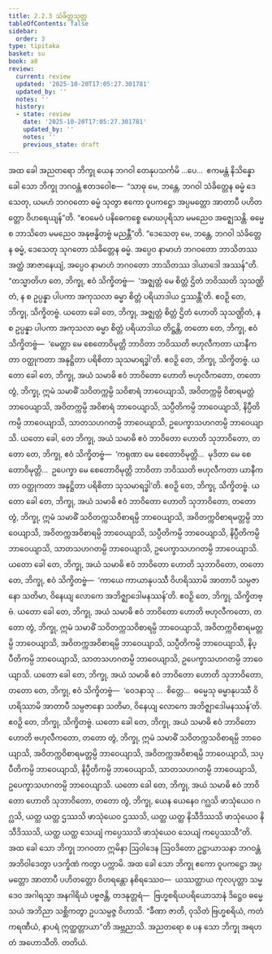 ```yaml
---
title: 2.2.3 သံခိတ္တသုတ္တ
tableOfContents: false
sidebar:
  order: 3
type: tipitaka
basket: su
book: a8
review:
  current: review
  updated: '2025-10-20T17:05:27.301781'
  updated_by: ''
  notes: ''
  history:
  - state: review
    date: '2025-10-20T17:05:27.301781'
    updated_by: ''
    notes: ''
    previous_state: draft
---
```



<DynamicBreadcrumb />


<ReviewStatus review={frontmatter.review} showDetails={true} />

<HypothesisAnnotation frontmatter={frontmatter} />

<Division number="63" book="a8" e="ch" v="17" p="121">

<Paragraph number="640" book="a8">
အထ ခေါ အညတရော ဘိက္ခု ယေန ဘဂဝါ တေနုပသင်္ကမိ …ပေ…  ဧကမန္တံ နိသိန္နော ခေါ သော ဘိက္ခု ဘဂဝန္တံ ဧတဒဝေါစ—  “သာဓု မေ, ဘန္တေ, ဘဂဝါ သံခိတ္တေန ဓမ္မံ ဒေသေတု, ယမဟံ ဘဂဝတော ဓမ္မံ သုတွာ ဧကော ဝူပကဋ္ဌော အပ္ပမတ္တော အာတာပီ ပဟိတတ္တော ဝိဟရေယျန်”တိ. “ဧဝမေဝံ ပနိဓေကစ္စေ မောဃပုရိသာ မမညေဝ အဇ္ဈေသန္တိ. ဓမ္မေ စ ဘာသိတေ မမညေဝ အနုဗန္ဓိတဗ္ဗံ မညန္တီ”တိ. “ဒေသေတု မေ, ဘန္တေ, ဘဂဝါ သံခိတ္တေန ဓမ္မံ, ဒေသေတု သုဂတော သံခိတ္တေန ဓမ္မံ. အပ္ပေဝ နာမာဟံ ဘဂဝတော ဘာသိတဿ အတ္ထံ အာဇာနေယျံ, အပ္ပေဝ နာမာဟံ ဘဂဝတော ဘာသိတဿ ဒါယာဒေါ အဿန်”တိ. “တသ္မာတိဟ တေ, ဘိက္ခု, ဧဝံ သိက္ခိတဗ္ဗံ—  ‘အဇ္ဈတ္တံ မေ စိတ္တံ ဌိတံ ဘဝိဿတိ သုသဏ္ဌိတံ, န စ ဥပ္ပန္နာ ပါပကာ အကုသလာ ဓမ္မာ စိတ္တံ ပရိယာဒါယ ဌဿန္တီ’တိ. ဧဝဉှိ တေ, ဘိက္ခု, သိက္ခိတဗ္ဗံ.
</Paragraph>

<Paragraph number="641" book="a8">
ယတော ခေါ တေ, ဘိက္ခု, အဇ္ဈတ္တံ စိတ္တံ ဌိတံ ဟောတိ သုသဏ္ဌိတံ, န စ ဥပ္ပန္နာ ပါပကာ အကုသလာ ဓမ္မာ စိတ္တံ ပရိယာဒါယ တိဋ္ဌန္တိ, တတော တေ, ဘိက္ခု, ဧဝံ သိက္ခိတဗ္ဗံ—  ‘မေတ္တာ မေ စေတောဝိမုတ္တိ ဘာဝိတာ ဘဝိဿတိ ဗဟုလီကတာ ယာနီကတာ ဝတ္ထုကတာ အနုဋ္ဌိတာ ပရိစိတာ သုသမာရဒ္ဓါ’တိ. ဧဝဉှိ တေ, ဘိက္ခု, သိက္ခိတဗ္ဗံ.
</Paragraph>

<Paragraph number="642" book="a8">
ယတော ခေါ တေ, ဘိက္ခု, အယံ သမာဓိ ဧဝံ ဘာဝိတော ဟောတိ ဗဟုလီကတော, တတော တွံ, ဘိက္ခု, ဣမံ သမာဓိံ သဝိတက္ကမ္ပိ သဝိစာရံ ဘာဝေယျာသိ, အဝိတက္ကမ္ပိ ဝိစာရမတ္တံ ဘာဝေယျာသိ, အဝိတက္ကမ္ပိ အဝိစာရံ ဘာဝေယျာသိ, သပ္ပီတိကမ္ပိ ဘာဝေယျာသိ, နိပ္ပီတိကမ္ပိ ဘာဝေယျာသိ, သာတသဟဂတမ္ပိ ဘာဝေယျာသိ, ဥပေက္ခာသဟဂတမ္ပိ ဘာဝေယျာသိ.
</Paragraph>

<Paragraph number="643" book="a8">
ယတော ခေါ, တေ ဘိက္ခု, အယံ သမာဓိ ဧဝံ ဘာဝိတော ဟောတိ သုဘာဝိတော, တတော တေ, ဘိက္ခု, ဧဝံ သိက္ခိတဗ္ဗံ—  ‘ကရုဏာ မေ စေတောဝိမုတ္တိ…  မုဒိတာ မေ စေတောဝိမုတ္တိ…  ဥပေက္ခာ မေ စေတောဝိမုတ္တိ ဘာဝိတာ ဘဝိဿတိ ဗဟုလီကတာ ယာနီကတာ ဝတ္ထုကတာ အနုဋ္ဌိတာ ပရိစိတာ သုသမာရဒ္ဓါ’တိ. ဧဝဉှိ တေ, ဘိက္ခု, သိက္ခိတဗ္ဗံ.
</Paragraph>

<Paragraph number="644" book="a8">
ယတော ခေါ တေ, ဘိက္ခု, အယံ သမာဓိ ဧဝံ ဘာဝိတော ဟောတိ သုဘာဝိတော, တတော တွံ, ဘိက္ခု, ဣမံ သမာဓိံ သဝိတက္ကသဝိစာရမ္ပိ ဘာဝေယျာသိ, အဝိတက္ကဝိစာရမတ္တမ္ပိ ဘာဝေယျာသိ, အဝိတက္ကအဝိစာရမ္ပိ ဘာဝေယျာသိ, သပ္ပီတိကမ္ပိ ဘာဝေယျာသိ, နိပ္ပီတိကမ္ပိ ဘာဝေယျာသိ, သာတသဟဂတမ္ပိ ဘာဝေယျာသိ, ဥပေက္ခာသဟဂတမ္ပိ ဘာဝေယျာသိ.
</Paragraph>

<Paragraph number="645" book="a8">
ယတော ခေါ တေ, ဘိက္ခု, အယံ သမာဓိ ဧဝံ ဘာဝိတော ဟောတိ သုဘာဝိတော, တတော တေ, ဘိက္ခု, ဧဝံ သိက္ခိတဗ္ဗံ—  ‘ကာယေ ကာယာနုပဿီ ဝိဟရိဿာမိ အာတာပီ သမ္ပဇာနော သတိမာ, ဝိနေယျ လောကေ အဘိဇ္ဈာဒေါမနဿန်’တိ. ဧဝဉှိ တေ, ဘိက္ခု, သိက္ခိတဗ္ဗံ.
</Paragraph>

<Paragraph number="646" book="a8">
ယတော ခေါ တေ, ဘိက္ခု, အယံ သမာဓိ ဧဝံ ဘာဝိတော ဟောတိ ဗဟုလီကတော, တတော တွံ, ဘိက္ခု, ဣမံ သမာဓိံ သဝိတက္ကသဝိစာရမ္ပိ ဘာဝေယျာသိ, အဝိတက္ကဝိစာရမတ္တမ္ပိ ဘာဝေယျာသိ, အဝိတက္ကအဝိစာရမ္ပိ ဘာဝေယျာသိ, သပ္ပီတိကမ္ပိ ဘာဝေယျာသိ, နိပ္ပီတိကမ္ပိ ဘာဝေယျာသိ, သာတသဟဂတမ္ပိ ဘာဝေယျာသိ, ဥပေက္ခာသဟဂတမ္ပိ ဘာဝေယျာသိ.
</Paragraph>

<Paragraph number="647" book="a8">
ယတော ခေါ တေ, ဘိက္ခု, အယံ သမာဓိ ဧဝံ ဘာဝိတော ဟောတိ သုဘာဝိတော, တတော တေ, ဘိက္ခု, ဧဝံ သိက္ခိတဗ္ဗံ—  ‘ဝေဒနာသု …  စိတ္တေ…  ဓမ္မေသု ဓမ္မာနုပဿီ ဝိဟရိဿာမိ အာတာပီ သမ္ပဇာနော သတိမာ, ဝိနေယျ လောကေ အဘိဇ္ဈာဒေါမနဿန်’တိ. ဧဝဉှိ တေ, ဘိက္ခု, သိက္ခိတဗ္ဗံ.
</Paragraph>

<Paragraph number="648" book="a8">
ယတော ခေါ တေ, ဘိက္ခု, အယံ သမာဓိ ဧဝံ ဘာဝိတော ဟောတိ ဗဟုလီကတော, တတော တွံ, ဘိက္ခု, ဣမံ သမာဓိံ သဝိတက္ကသဝိစာရမ္ပိ ဘာဝေယျာသိ, အဝိတက္ကဝိစာရမတ္တမ္ပိ ဘာဝေယျာသိ, အဝိတက္ကအဝိစာရမ္ပိ ဘာဝေယျာသိ, သပ္ပီတိကမ္ပိ ဘာဝေယျာသိ, နိပ္ပီတိကမ္ပိ ဘာဝေယျာသိ, သာတသဟဂတမ္ပိ ဘာဝေယျာသိ, ဥပေက္ခာသဟဂတမ္ပိ ဘာဝေယျာသိ.
</Paragraph>

<Paragraph number="649" book="a8">
ယတော ခေါ တေ, ဘိက္ခု, အယံ သမာဓိ ဧဝံ ဘာဝိတော ဟောတိ သုဘာဝိတော, တတော တွံ, ဘိက္ခု, ယေန ယေနေဝ ဂဂ္ဃသိ ဖာသုံယေဝ ဂဂ္ဃသိ, ယတ္ထ ယတ္ထ ဌဿသိ ဖာသုံယေဝ ဌဿသိ, ယတ္ထ ယတ္ထ နိသီဒိဿသိ ဖာသုံယေဝ နိသီဒိဿသိ, ယတ္ထ ယတ္ထ သေယျံ ကပ္ပေဿသိ ဖာသုံယေဝ သေယျံ ကပ္ပေဿသီ”တိ.
</Paragraph>

<Paragraph number="650" book="a8">
အထ ခေါ သော ဘိက္ခု ဘဂဝတာ ဣမိနာ ဩဝါဒေန ဩဝဒိတော ဥဋ္ဌာယာသနာ ဘဂဝန္တံ အဘိဝါဒေတွာ ပဒက္ခိဏံ ကတွာ ပက္ကာမိ. အထ ခေါ သော ဘိက္ခု ဧကော ဝူပကဋ္ဌော အပ္ပမတ္တော အာတာပီ ပဟိတတ္တော ဝိဟရန္တော နစိရဿေဝ—  ယဿတ္ထာယ ကုလပုတ္တာ သမ္မဒေဝ အဂါရသ္မာ အနဂါရိယံ ပဗ္ဗဇန္တိ, တဒနုတ္တရံ—  ဗြဟ္မစရိယပရိယောသာနံ ဒိဋ္ဌေဝ ဓမ္မေ သယံ အဘိညာ သစ္ဆိကတွာ ဥပသမ္ပဇ္ဇ ဝိဟာသိ. “ခီဏာ ဇာတိ, ဝုသိတံ ဗြဟ္မစရိယံ, ကတံ ကရဏီယံ, နာပရံ ဣတ္ထတ္တာယာ”တိ အဗ္ဘညာသိ. အညတရော စ ပန သော ဘိက္ခု အရဟတံ အဟောသီတိ.

</Paragraph>
</Division>

<Paragraph number="651" type="center" book="a8">
တတိယံ.
</Paragraph>